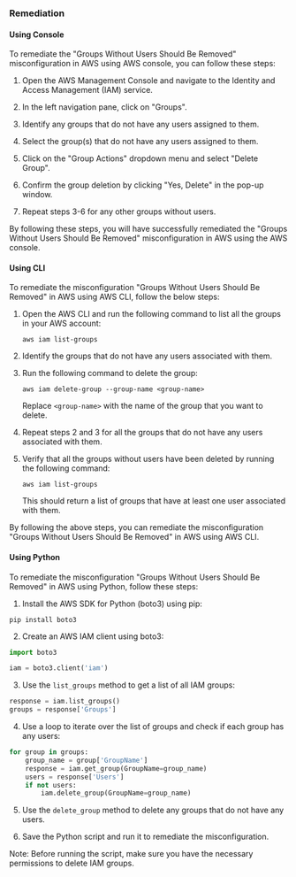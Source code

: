 ### Remediation

#### Using Console

To remediate the "Groups Without Users Should Be Removed" misconfiguration in AWS using AWS console, you can follow these steps:

1. Open the AWS Management Console and navigate to the Identity and Access Management (IAM) service.

2. In the left navigation pane, click on "Groups".

3. Identify any groups that do not have any users assigned to them.

4. Select the group(s) that do not have any users assigned to them.

5. Click on the "Group Actions" dropdown menu and select "Delete Group".

6. Confirm the group deletion by clicking "Yes, Delete" in the pop-up window.

7. Repeat steps 3-6 for any other groups without users.

By following these steps, you will have successfully remediated the "Groups Without Users Should Be Removed" misconfiguration in AWS using the AWS console.

#### Using CLI

To remediate the misconfiguration "Groups Without Users Should Be Removed" in AWS using AWS CLI, follow the below steps:

1. Open the AWS CLI and run the following command to list all the groups in your AWS account:
   ```
   aws iam list-groups
   ```

2. Identify the groups that do not have any users associated with them.

3. Run the following command to delete the group:
   ```
   aws iam delete-group --group-name <group-name>
   ```
   Replace `<group-name>` with the name of the group that you want to delete.

4. Repeat steps 2 and 3 for all the groups that do not have any users associated with them.

5. Verify that all the groups without users have been deleted by running the following command:
   ```
   aws iam list-groups
   ```
   This should return a list of groups that have at least one user associated with them.

By following the above steps, you can remediate the misconfiguration "Groups Without Users Should Be Removed" in AWS using AWS CLI.

#### Using Python

To remediate the misconfiguration "Groups Without Users Should Be Removed" in AWS using Python, follow these steps:

1. Install the AWS SDK for Python (boto3) using pip:

```
pip install boto3
```

2. Create an AWS IAM client using boto3:

```python
import boto3

iam = boto3.client('iam')
```

3. Use the `list_groups` method to get a list of all IAM groups:

```python
response = iam.list_groups()
groups = response['Groups']
```

4. Use a loop to iterate over the list of groups and check if each group has any users:

```python
for group in groups:
    group_name = group['GroupName']
    response = iam.get_group(GroupName=group_name)
    users = response['Users']
    if not users:
        iam.delete_group(GroupName=group_name)
```

5. Use the `delete_group` method to delete any groups that do not have any users.

6. Save the Python script and run it to remediate the misconfiguration.

Note: Before running the script, make sure you have the necessary permissions to delete IAM groups.

